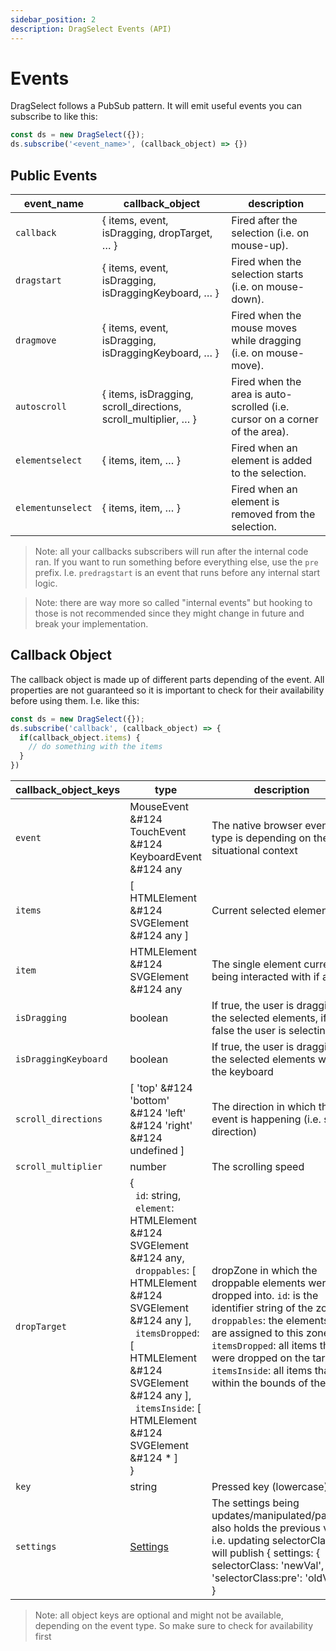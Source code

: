 ```yaml
---
sidebar_position: 2
description: DragSelect Events (API)
---
```


# Events

DragSelect follows a PubSub pattern. It will emit useful events you can subscribe to like this:
  
```js
const ds = new DragSelect({});
ds.subscribe('<event_name>', (callback_object) => {})
```

## Public Events

|event_name |callback_object |description |
|--- |--- |---
|`callback` |{ items, event, isDragging, dropTarget, … } |Fired after the selection (i.e. on mouse-up). 
|`dragstart` |{ items, event, isDragging, isDraggingKeyboard, … } |Fired when the selection starts (i.e. on mouse-down). 
|`dragmove` |{ items, event, isDragging, isDraggingKeyboard, … } |Fired when the mouse moves while dragging (i.e. on mouse-move).
|`autoscroll` |{ items, isDragging, scroll_directions, scroll_multiplier, … } |Fired when the area is auto-scrolled (i.e. cursor on a corner of the area).
|`elementselect` |{ items, item, … } |Fired when an element is added to the selection.
|`elementunselect` |{ items, item, … } |Fired when an element is removed from the selection.

> Note: all your callbacks subscribers will run after the internal code ran. If you want to run something before everything else, use the `pre` prefix. I.e. `predragstart` is an event that runs before any internal start logic.

> Note: there are way more so called "internal events" but hooking to those is not recommended since they might change in future and break your implementation.

## Callback Object

The callback object is made up of different parts depending of the event. All properties are not guaranteed so it is important to check for their availability before using them. I.e. like this:

```js
const ds = new DragSelect({});
ds.subscribe('callback', (callback_object) => {
  if(callback_object.items) {
    // do something with the items
  }
})
```

|callback_object_keys |type |description |
|--- |--- |---
| `event` | MouseEvent &#124 TouchEvent &#124 KeyboardEvent &#124 any | The native browser event, the type is depending on the situational context
| `items` | [ HTMLElement &#124 SVGElement &#124 any ] | Current selected elements
| `item` | HTMLElement &#124 SVGElement &#124 any | The single element currently being interacted with if any
| `isDragging` | boolean | If true, the user is dragging the selected elements, if false the user is selecting
| `isDraggingKeyboard` | boolean | If true, the user is dragging the selected elements with the keyboard
| `scroll_directions` | [ 'top' &#124 'bottom' &#124 'left' &#124 'right' &#124 undefined ] | The direction in which the event is happening (i.e. scroll direction)
| `scroll_multiplier` | number | The scrolling speed
| `dropTarget` | { <br />&nbsp;&nbsp;`id`: string,<br />&nbsp;&nbsp;`element`: HTMLElement &#124 SVGElement &#124 any,<br />&nbsp;&nbsp;`droppables`: [ HTMLElement &#124 SVGElement &#124 any ],<br />&nbsp;&nbsp;`itemsDropped`: [ HTMLElement &#124 SVGElement &#124 any ],<br />&nbsp;&nbsp;`itemsInside`: [ HTMLElement &#124 SVGElement &#124 * ] <br />} | dropZone in which the droppable elements were dropped into. `id`: is the identifier string of the zone. `droppables`: the elements that are assigned to this zone. `itemsDropped`: all items that were dropped on the target. `itemsInside`: all items that are within the bounds of the zone |
| `key` | string | Pressed key (lowercase)
| `settings` | [Settings](Settings) | The settings being updates/manipulated/passed, also holds the previous value. i.e. updating selectorClass will publish { settings: { selectorClass: 'newVal', 'selectorClass:pre': 'oldVal' } }

> Note: all object keys are optional and might not be available, depending on the event type. So make sure to check for availability first
